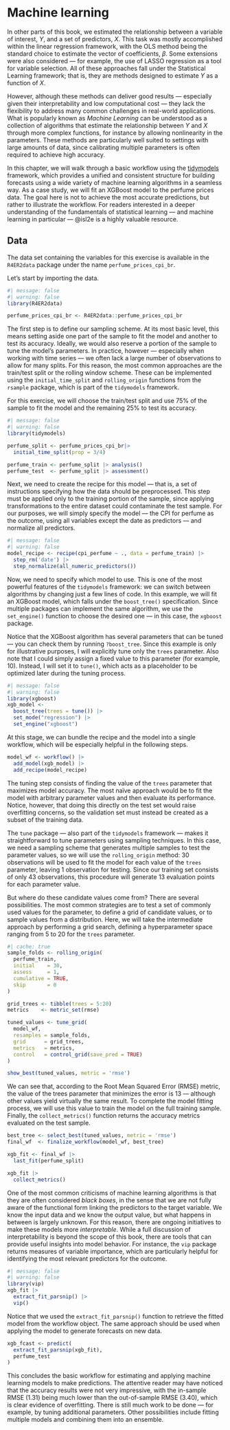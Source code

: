# Machine learning 

In other parts of this book, we estimated the relationship between a variable of interest, $Y$, and a set of predictors, $X$. This task was mostly accomplished within the linear regression framework, with the OLS method being the standard choice to estimate the vector of coefficients, $\beta$. Some extensions were also considered — for example, the use of LASSO regression as a tool for variable selection. All of these approaches fall under the Statistical Learning framework; that is, they are methods designed to estimate $Y$ as a function of $X$.

However, although these methods can deliver good results — especially given their interpretability and low computational cost — they lack the flexibility to address many common challenges in real-world applications. What is popularly known as *Machine Learning* can be understood as a collection of algorithms that estimate the relationship between $Y$ and $X$ through more complex functions, for instance by allowing nonlinearity in the parameters. These methods are particularly well suited to settings with large amounts of data, since calibrating multiple parameters is often required to achieve high accuracy.

In this chapter, we will walk through a basic workflow using the [tidymodels](https://www.tidymodels.org/) framework, which provides a unified and consistent structure for building forecasts using a wide variety of machine learning algorithms in a seamless way. As a case study, we will fit an XGBoost model to the perfume prices data. The goal here is not to achieve the most accurate predictions, but rather to illustrate the workflow. For readers interested in a deeper understanding of the fundamentals of statistical learning — and machine learning in particular — @isl2e is a highly valuable resource.

::: {.callout-tip}
## Data
The data set containing the variables for this exercise is available in the `R4ER2data` package under the name `perfume_prices_cpi_br`.
:::

Let's start by importing the data.

```r
#| message: false
#| warning: false
library(R4ER2data)

perfume_prices_cpi_br <- R4ER2data::perfume_prices_cpi_br
```

The first step is to define our sampling scheme. At its most basic level, this means setting aside one part of the sample to fit the model and another to test its accuracy. Ideally, we would also reserve a portion of the sample to tune the model’s parameters. In practice, however — especially when working with time series — we often lack a large number of observations to allow for many splits. For this reason, the most common approaches are the train/test split or the rolling window scheme. These can be implemented using the `initial_time_split` and `rolling_origin` functions from the `rsample` package, which is part of the `tidymodels` framework. 

For this exercise, we will choose the train/test split and use 75% of the sample to fit the model and the remaining 25% to test its accuracy.

```r
#| message: false
#| warning: false
library(tidymodels)

perfume_split <- perfume_prices_cpi_br|> 
  initial_time_split(prop = 3/4)

perfume_train <- perfume_split |> analysis()
perfume_test  <- perfume_split |> assessment()
```

Next, we need to create the recipe for this model — that is, a set of instructions specifying how the data should be preprocessed. This step must be applied only to the training portion of the sample, since applying transformations to the entire dataset could contaminate the test sample. For our purposes, we will simply specify the model — the CPI for perfume as the outcome, using all variables except the date as predictors — and normalize all predictors.

```r
#| message: false
#| warning: false
model_recipe <- recipe(cpi_perfume ~ ., data = perfume_train) |>
  step_rm('date') |> 
  step_normalize(all_numeric_predictors())
```

Now, we need to specify which model to use. This is one of the most powerful features of the `tidymodels` framework: we can switch between algorithms by changing just a few lines of code. In this example, we will fit an XGBoost model, which falls under the `boost_tree()` specification. Since multiple packages can implement the same algorithm, we use the `set_engine()` function to choose the desired one — in this case, the `xgboost` package.

Notice that the XGBoost algorithm has several parameters that can be tuned — you can check them by running `?boost_tree`. Since this example is only for illustrative purposes, I will explicitly tune only the `trees` parameter. Also note that I could simply assign a fixed value to this parameter (for example, 10). Instead, I will set it to `tune()`, which acts as a placeholder to be optimized later during the tuning process.

```r
#| message: false
#| warning: false
library(xgboost)
xgb_model <- 
  boost_tree(trees = tune()) |> 
  set_mode("regression") |> 
  set_engine("xgboost")
```

At this stage, we can bundle the recipe and the model into a single workflow, which will be especially helpful in the following steps.

```r
model_wf <- workflow() |> 
  add_model(xgb_model) |> 
  add_recipe(model_recipe)
```

The tuning step consists of finding the value of the `trees` parameter that maximizes model accuracy. The most naïve approach would be to fit the model with arbitrary parameter values and then evaluate its performance. Notice, however, that doing this directly on the test set would raise overfitting concerns, so the validation set must instead be created as a subset of the training data.

The `tune` package — also part of the `tidymodels` framework — makes it straightforward to tune parameters using sampling techniques. In this case, we need a sampling scheme that generates multiple samples to test the parameter values, so we will use the `rolling_origin` method: 30 observations will be used to fit the model for each value of the `trees` parameter, leaving 1 observation for testing. Since our training set consists of only 43 observations, this procedure will generate 13 evaluation points for each parameter value.

But where do these candidate values come from? There are several possibilities. The most common strategies are to test a set of commonly used values for the parameter, to define a grid of candidate values, or to sample values from a distribution. Here, we will take the intermediate approach by performing a grid search, defining a hyperparameter space ranging from 5 to 20 for the `trees` parameter.

```r
#| cache: true
sample_folds <- rolling_origin(
  perfume_train,
  initial    = 30,
  assess     = 1,
  cumulative = TRUE,
  skip       = 0
)

grid_trees <- tibble(trees = 5:20)
metrics    <- metric_set(rmse)

tuned_values <- tune_grid(
  model_wf,
  resamples = sample_folds,
  grid      = grid_trees,
  metrics   = metrics,
  control   = control_grid(save_pred = TRUE)
)

show_best(tuned_values, metric = 'rmse')
```

We can see that, according to the Root Mean Squared Error (RMSE) metric, the value of the trees parameter that minimizes the error is 13 — although other values yield virtually the same result. To complete the model fitting process, we will use this value to train the model on the full training sample. Finally, the `collect_metrics()` function returns the accuracy metrics evaluated on the test sample.

```r
best_tree <- select_best(tuned_values, metric = 'rmse')
final_wf  <- finalize_workflow(model_wf, best_tree)

xgb_fit <- final_wf |> 
  last_fit(perfume_split)

xgb_fit |> 
  collect_metrics()
```

One of the most common criticisms of machine learning algorithms is that they are often considered *black boxes*, in the sense that we are not fully aware of the functional form linking the predictors to the target variable. We know the input data and we know the output value, but what happens in between is largely unknown. For this reason, there are ongoing initiatives to make these models more *interpretable*. 
While a full discussion of interpretability is beyond the scope of this book, there are tools that can provide useful insights into model behavior. For instance, the `vip` package returns measures of variable importance, which are particularly helpful for identifying the most relevant predictors for the outcome.

```r
#| message: false
#| warning: false
library(vip)
xgb_fit |> 
  extract_fit_parsnip() |> 
  vip()
```

Notice that we used the `extract_fit_parsnip()` function to retrieve the fitted model from the workflow object. The same approach should be used when applying the model to generate forecasts on new data.

```r
xgb_fcast <- predict(
  extract_fit_parsnip(xgb_fit), 
  perfume_test
)
```

This concludes the basic workflow for estimating and applying machine learning models to make predictions. The attentive reader may have noticed that the accuracy results were not very impressive, with the in-sample RMSE (1.31) being much lower than the out-of-sample RMSE (3.40), which is clear evidence of overfitting. There is still much work to be done — for example, by tuning additional parameters. Other possibilities include fitting multiple models and combining them into an ensemble.
